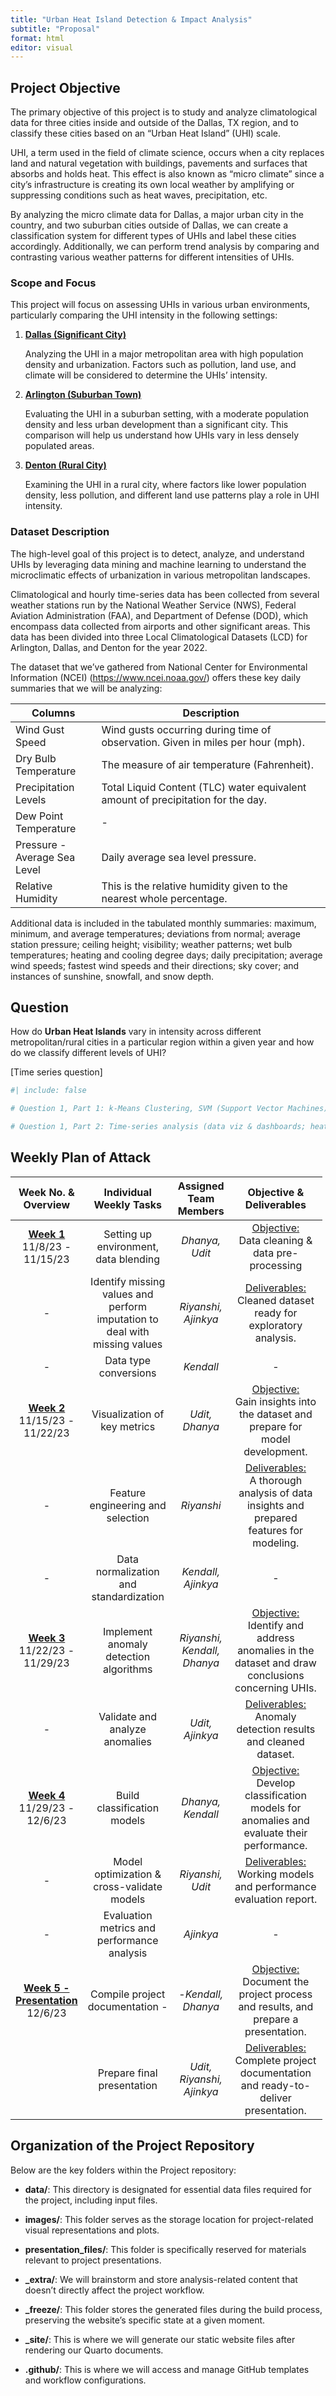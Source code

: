 ```yaml
---
title: "Urban Heat Island Detection & Impact Analysis"
subtitle: "Proposal"
format: html
editor: visual
---
```


## Project Objective

The primary objective of this project is to study and analyze climatological data for three cities inside and outside of the Dallas, TX region, and to classify these cities based on an "Urban Heat Island" (UHI) scale.

UHI, a term used in the field of climate science, occurs when a city replaces land and natural vegetation with buildings, pavements and surfaces that absorbs and holds heat. This effect is also known as "micro climate" since a city's infrastructure is creating its own local weather by amplifying or suppressing conditions such as heat waves, precipitation, etc.

By analyzing the micro climate data for Dallas, a major urban city in the country, and two suburban cities outside of Dallas, we can create a classification system for different types of UHIs and label these cities accordingly. Additionally, we can perform trend analysis by comparing and contrasting various weather patterns for different intensities of UHIs.

### Scope and Focus

This project will focus on assessing UHIs in various urban environments, particularly comparing the UHI intensity in the following settings:

1.  [**Dallas (Significant City)**]{.underline}

    Analyzing the UHI in a major metropolitan area with high population density and urbanization. Factors such as pollution, land use, and climate will be considered to determine the UHIs' intensity.

2.  [**Arlington (Suburban Town)**]{.underline}

    Evaluating the UHI in a suburban setting, with a moderate population density and less urban development than a significant city. This comparison will help us understand how UHIs vary in less densely populated areas.

3.  [**Denton (Rural City)**]{.underline}

    Examining the UHI in a rural city, where factors like lower population density, less pollution, and different land use patterns play a role in UHI intensity.

### Dataset Description

The high-level goal of this project is to detect, analyze, and understand UHIs by leveraging data mining and machine learning to understand the microclimatic effects of urbanization in various metropolitan landscapes.

Climatological and hourly time-series data has been collected from several weather stations run by the National Weather Service (NWS), Federal Aviation Administration (FAA), and Department of Defense (DOD), which encompass data collected from airports and other significant areas. This data has been divided into three Local Climatological Datasets (LCD) for Arlington, Dallas, and Denton for the year 2022.

The dataset that we've gathered from National Center for Environmental Information (NCEI) (<https://www.ncei.noaa.gov/>) offers these key daily summaries that we will be analyzing:

+------------------------------+----------------------------------------------------------------------------------+
| Columns                      | Description                                                                      |
+==============================+==================================================================================+
| Wind Gust Speed              | Wind gusts occurring during time of observation. Given in miles per hour (mph).  |
+------------------------------+----------------------------------------------------------------------------------+
| Dry Bulb Temperature         | The measure of air temperature (Fahrenheit).                                     |
+------------------------------+----------------------------------------------------------------------------------+
| Precipitation Levels         | Total Liquid Content (TLC) water equivalent amount of precipitation for the day. |
+------------------------------+----------------------------------------------------------------------------------+
| Dew Point Temperature        | \-                                                                               |
+------------------------------+----------------------------------------------------------------------------------+
| Pressure - Average Sea Level | Daily average sea level pressure.                                                |
+------------------------------+----------------------------------------------------------------------------------+
| Relative Humidity            | This is the relative humidity given to the nearest whole percentage.             |
+------------------------------+----------------------------------------------------------------------------------+

Additional data is included in the tabulated monthly summaries: maximum, minimum, and average temperatures; deviations from normal; average station pressure; ceiling height; visibility; weather patterns; wet bulb temperatures; heating and cooling degree days; daily precipitation; average wind speeds; fastest wind speeds and their directions; sky cover; and instances of sunshine, snowfall, and snow depth.

## Question

How do **Urban Heat Islands** vary in intensity across different metropolitan/rural cities in a particular region within a given year and how do we classify different levels of UHI?

\[Time series question\]

```r
#| include: false

# Question 1, Part 1: k-Means Clustering, SVM (Support Vector Machines), Isolation Forest and Local Outlier Factor (LOF), Z-scores. First 3 are models.

# Question 1, Part 2: Time-series analysis (data viz & dashboards; heat maps).
```

## Weekly Plan of Attack

+------------------------------------+----------------------------------------------------------------------------+-----------------------------+-------------------------------------------------------------------------------------+
| Week No. & Overview                | Individual Weekly Tasks                                                    | Assigned Team Members       | Objective & Deliverables                                                            |
+:==================================:+:==========================================================================:+:===========================:+:===================================================================================:+
| [**Week 1\                         | Setting up environment, data blending                                      | *Dhanya, Udit*              | [Objective:]{.underline}\                                                           |
| **]{.underline}11/8/23 - 11/15/23  |                                                                            |                             | Data cleaning & data pre-processing                                                 |
+------------------------------------+----------------------------------------------------------------------------+-----------------------------+-------------------------------------------------------------------------------------+
| \-                                 | Identify missing values and perform imputation to deal with missing values | *Riyanshi, Ajinkya*         | [Deliverables:]{.underline}\                                                        |
|                                    |                                                                            |                             | Cleaned dataset ready for exploratory analysis.                                     |
+------------------------------------+----------------------------------------------------------------------------+-----------------------------+-------------------------------------------------------------------------------------+
| \-                                 | Data type conversions                                                      | *Kendall*                   | \-                                                                                  |
+------------------------------------+----------------------------------------------------------------------------+-----------------------------+-------------------------------------------------------------------------------------+
| [**Week 2\                         | Visualization of key metrics                                               | *Udit, Dhanya*              | [Objective:]{.underline}\                                                           |
| **]{.underline}11/15/23 - 11/22/23 |                                                                            |                             | Gain insights into the dataset and prepare for model development.                   |
+------------------------------------+----------------------------------------------------------------------------+-----------------------------+-------------------------------------------------------------------------------------+
| \-                                 | Feature engineering and selection                                          | *Riyanshi*                  | [Deliverables:]{.underline}\                                                        |
|                                    |                                                                            |                             | A thorough analysis of data insights and prepared features for modeling.            |
+------------------------------------+----------------------------------------------------------------------------+-----------------------------+-------------------------------------------------------------------------------------+
| \-                                 | Data normalization and standardization                                     | *Kendall, Ajinkya*          | \-                                                                                  |
+------------------------------------+----------------------------------------------------------------------------+-----------------------------+-------------------------------------------------------------------------------------+
| [**Week 3\                         | Implement anomaly detection algorithms                                     | *Riyanshi, Kendall, Dhanya* | [Objective:]{.underline}\                                                           |
| **]{.underline}11/22/23 - 11/29/23 |                                                                            |                             | Identify and address anomalies in the dataset and draw conclusions concerning UHIs. |
+------------------------------------+----------------------------------------------------------------------------+-----------------------------+-------------------------------------------------------------------------------------+
| \-                                 | Validate and analyze anomalies                                             | *Udit, Ajinkya*             | [Deliverables:]{.underline}\                                                        |
|                                    |                                                                            |                             | Anomaly detection results and cleaned dataset.                                      |
+------------------------------------+----------------------------------------------------------------------------+-----------------------------+-------------------------------------------------------------------------------------+
| [**Week 4\                         | Build classification models                                                | *Dhanya, Kendall*           | [Objective:]{.underline}\                                                           |
| **]{.underline}11/29/23 - 12/6/23  |                                                                            |                             | Develop classification models for anomalies and evaluate their performance.         |
+------------------------------------+----------------------------------------------------------------------------+-----------------------------+-------------------------------------------------------------------------------------+
| \-                                 | Model optimization & cross-validate models                                 | *Riyanshi, Udit*            | [Deliverables:]{.underline}\                                                        |
|                                    |                                                                            |                             | Working models and performance evaluation report.                                   |
+------------------------------------+----------------------------------------------------------------------------+-----------------------------+-------------------------------------------------------------------------------------+
| \-                                 | Evaluation metrics and performance analysis                                | *Ajinkya*                   | \-                                                                                  |
+------------------------------------+----------------------------------------------------------------------------+-----------------------------+-------------------------------------------------------------------------------------+
| [**Week 5 - Presentation\          | Compile project documentation -                                            | \-*Kendall, Dhanya*         | [Objective:]{.underline}\                                                           |
| **]{.underline}12/6/23             |                                                                            |                             | Document the project process and results, and prepare a presentation.               |
+------------------------------------+----------------------------------------------------------------------------+-----------------------------+-------------------------------------------------------------------------------------+
|                                    | Prepare final presentation                                                 | *Udit, Riyanshi, Ajinkya*   | [Deliverables:]{.underline}\                                                        |
|                                    |                                                                            |                             | Complete project documentation and ready-to-deliver presentation.                   |
+------------------------------------+----------------------------------------------------------------------------+-----------------------------+-------------------------------------------------------------------------------------+

## Organization of the Project Repository

Below are the key folders within the Project repository:

-   **data/**: This directory is designated for essential data files required for the project, including input files.

-   **images/**: This folder serves as the storage location for project-related visual representations and plots.

-   **presentation_files/**: This folder is specifically reserved for materials relevant to project presentations.

-   **\_extra/**: We will brainstorm and store analysis-related content that doesn't directly affect the project workflow.

-   **\_freeze/**: This folder stores the generated files during the build process, preserving the website's specific state at a given moment.

-   **\_site/**: This is where we will generate our static website files after rendering our Quarto documents.

-   **.github/**: This is where we will access and manage GitHub templates and workflow configurations.
